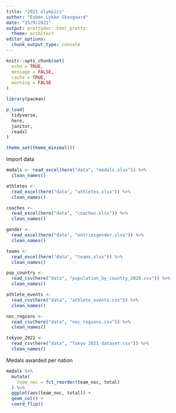 ```yaml
---
title: "2021 olympics"
author: "Esben Lykke Skovgaard"
date: "25/9/2021"
output: prettydoc::html_pretty:
  theme: architect
editor_options:
  chunk_output_type: console
---
```


```r
knitr::opts_chunk$set(
  echo = TRUE,
  message = FALSE,
  cache = TRUE,
  warning = FALSE
)

library(pacman)

p_load(
  tidyverse,
  here,
  janitor,
  readxl
)

theme_set(theme_minimal())
```


Import data
```r
medals <- read_excel(here("data", "medals.xlsx")) %>% 
  clean_names()

athletes <- 
  read_excel(here("data", "athletes.xlsx")) %>% 
  clean_names()

coaches <- 
  read_excel(here("data", "coaches.xlsx")) %>% 
  clean_names()

gender <- 
  read_excel(here("data", "entriesgender.xlsx")) %>% 
  clean_names()

teams <- 
  read_excel(here("data", "teams.xlsx")) %>% 
  clean_names()

pop_country <- 
  read_csv(here("data", "population_by_country_2020.csv")) %>% 
  clean_names()

athlete_events <- 
  read_csv(here("data", "athlete_events.csv")) %>% 
  clean_names()

noc_regions <- 
  read_csv(here("data", "noc_regions.csv")) %>% 
  clean_names()

tokyoo_2021 <- 
  read_csv(here("data", "Tokyo 2021 dataset.csv")) %>% 
  clean_names()
```

Medals awarded per nation
```r
medals %>%
  mutate(
    team_noc = fct_reorder(team_noc, total)
  ) %>%
  ggplot(aes(team_noc, total)) +
  geom_col() +
  coord_flip()
```
